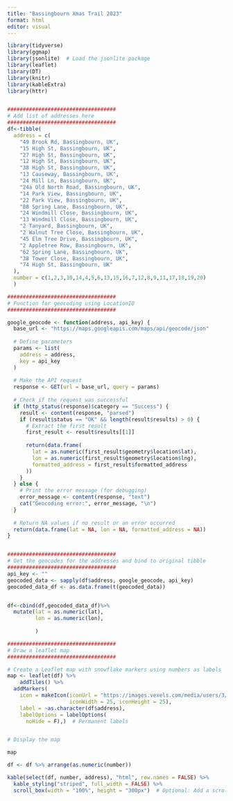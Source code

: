 ```yaml
---
title: "Bassingbourn Xmas Trail 2023"
format: html
editor: visual
---
```


```r
library(tidyverse)
library(ggmap)
library(jsonlite)  # Load the jsonlite package
library(leaflet)
library(DT)
library(knitr)
library(kableExtra)
library(httr)


###################################
# Add list of addresses here
###################################
df<-tibble(
  address = c(
    "49 Brook Rd, Bassingbourn, UK",
    "15 High St, Bassingbourn, UK",
    "27 High St, Bassingbourn, UK",
    "12 High St, Bassingbourn, UK",
    "38 High St, Bassingbourn, UK",
    "13 Causeway, Bassingbourn, UK",
    "24 Mill Ln, Bassingbourn, UK",
    "24a Old North Road, Bassingbourn, UK",
    "14 Park View, Bassingbourn, UK",
    "22 Park View, Bassingbourn, UK",
    "88 Spring Lane, Bassingbourn, UK",
    "24 Windmill Close, Bassingbourn, UK",
    "13 Windmill Close, Bassingbourn, UK",
    "2 Tanyard, Bassingbourn, UK",
    "2 Walnut Tree Close, Bassingbourn, UK",
    "45 Elm Tree Drive, Bassingbourn, UK",
    "2 Appletree Row, Bassingbourn, UK",
    "62 Spring Lane, Bassingbourn, UK",
    "38 Tower Close, Bassingbourn, UK",
    "74 High St, Bassingbourn, UK"
  ),
  number = c(1,2,3,10,14,4,5,6,13,15,16,7,12,8,9,11,17,18,19,20)
  )

###################################
# Function for geocoding using LocationIQ
###################################

google_geocode <- function(address, api_key) {
  base_url <- "https://maps.googleapis.com/maps/api/geocode/json"
  
  # Define parameters
  params <- list(
    address = address,
    key = api_key
  )
  
  # Make the API request
  response <- GET(url = base_url, query = params)
  
  # Check if the request was successful
  if (http_status(response)$category == "Success") {
    result <- content(response, "parsed")
    if (result$status == "OK" && length(result$results) > 0) {
      # Extract the first result
      first_result <- result$results[[1]]
      
      return(data.frame(
        lat = as.numeric(first_result$geometry$location$lat),
        lon = as.numeric(first_result$geometry$location$lng),
        formatted_address = first_result$formatted_address
      ))
    }
  } else {
    # Print the error message (for debugging)
    error_message <- content(response, "text")
    cat("Geocoding error:", error_message, "\n")
  }
  
  # Return NA values if no result or an error occurred
  return(data.frame(lat = NA, lon = NA, formatted_address = NA))
}


###################################
# Get the geocodes for the addresses and bind to original tibble
###################################
api_key <- ""
geocoded_data <- sapply(df$address, google_geocode, api_key)
geocoded_data_df <- as.data.frame(t(geocoded_data))


df<-cbind(df,geocoded_data_df)%>% 
  mutate(lat = as.numeric(lat),
         lon = as.numeric(lon),
         
         )

###################################
# Draw a leaflet map
###################################

# Create a Leaflet map with snowflake markers using numbers as labels
map <- leaflet(df) %>%
    addTiles() %>% 
  addMarkers(
    icon = makeIcon(iconUrl = "https://images.vexels.com/media/users/3/128626/isolated/preview/f30fc1dda925b2ceeaef55263ef85b8a-red-xmas-snowflake-by-vexels.png", 
                    iconWidth = 25, iconHeight = 25),
    label = ~as.character(df$address),
    labelOptions = labelOptions(
      noHide = F),)  # Permanent labels


# Display the map


```

```r
map
```

```r
df <- df %>% arrange(as.numeric(number))

kable(select(df, number, address), "html", row.names = FALSE) %>%
  kable_styling("striped", full_width = FALSE) %>%
  scroll_box(width = "100%", height = "300px")  # Optional: Add a scroll box if needed

```
